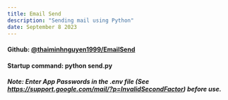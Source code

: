 ```yaml
---
title: Email Send
description: "Sending mail using Python"
date: September 8 2023
---
```


#### Github: [@thaiminhnguyen1999/EmailSend](https://github.com/thaiminhnguyen1999/EmailSend/)
#### Startup command: python send.py

##### Note: Enter App Passwords in the .env file (See https://support.google.com/mail/?p=InvalidSecondFactor) before use.
